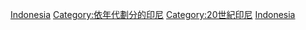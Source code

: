 {{CatPair|1940年代印尼|1960年代印尼}} 
{{Portal|印尼}}

[[Category:1950年代各國|Indonesia]]
[[Category:依年代劃分的印尼|Category:依年代劃分的印尼]]
[[Category:20世紀印尼|Category:20世紀印尼]]
[[Category:1950年代亞洲|Indonesia]]
